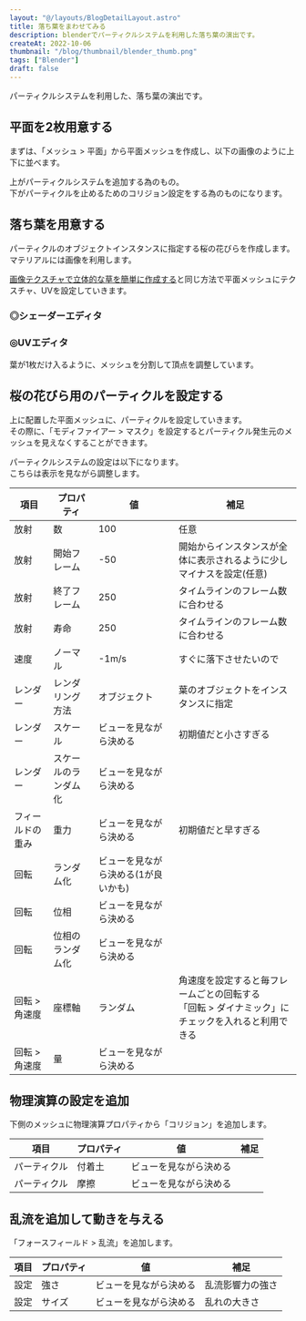 ```yaml
---
layout: "@/layouts/BlogDetailLayout.astro"
title: 落ち葉をまわせてみる
description: blenderでパーティクルシステムを利用した落ち葉の演出です。
createAt: 2022-10-06
thumbnail: "/blog/thumbnail/blender_thumb.png"
tags: ["Blender"]
draft: false
---
```



パーティクルシステムを利用した、落ち葉の演出です。

## 平面を2枚用意する

まずは、「メッシュ > 平面」から平面メッシュを作成し、以下の画像のように上下に並べます。

上がパーティクルシステムを追加する為のもの。  
下がパーティクルを止めるためのコリジョン設定をする為のものになります。

<CommonImg
  src="/blog/20221006/01.png"
  alt="平面を2枚用意する"
  client:only="react"
/>

## 落ち葉を用意する

パーティクルのオブジェクトインスタンスに指定する桜の花びらを作成します。
マテリアルには画像を利用します。

[画像テクスチャで立体的な草を簡単に作成する](https://satofaction.net/blog/20221005)と同じ方法で平面メッシュにテクスチャ、UVを設定していきます。

### ◎シェーダーエディタ

<CommonImg
  src="/blog/20221006/02.png"
  alt="シェーダーエディタ"
  client:only="react"
/>

### ◎UVエディタ

葉が1枚だけ入るように、メッシュを分割して頂点を調整しています。

<CommonImg
  src="/blog/20221006/03.png"
  alt="UVエディタ"
  client:only="react"
/>

## 桜の花びら用のパーティクルを設定する

上に配置した平面メッシュに、パーティクルを設定していきます。  
その際に、「モディファイアー > マスク」を設定するとパーティクル発生元のメッシュを見えなくすることができます。

<CommonImg
  src="/blog/20221006/04.png"
  alt="桜の花びら用のパーティクルを設定する"
  client:only="react"
/>

パーティクルシステムの設定は以下になります。  
こちらは表示を見ながら調整します。

| 項目             | プロパティ           | 値                                  | 補足                                                                                                  |
| ---------------- | -------------------- | ----------------------------------- | ----------------------------------------------------------------------------------------------------- |
| 放射             | 数                   | 100                                 | 任意                                                                                                  |
| 放射             | 開始フレーム         | -50                                 | 開始からインスタンスが全体に表示されるように少しマイナスを設定(任意)                                  |
| 放射             | 終了フレーム         | 250                                 | タイムラインのフレーム数に合わせる                                                                    |
| 放射             | 寿命                 | 250                                 | タイムラインのフレーム数に合わせる                                                                    |
| 速度             | ノーマル             | -1m/s                               | すぐに落下させたいので                                                                                |
| レンダー         | レンダリング方法     | オブジェクト                        | 葉のオブジェクトをインスタンスに指定                                                                  |
| レンダー         | スケール             | ビューを見ながら決める              | 初期値だと小さすぎる                                                                                  |
| レンダー         | スケールのランダム化 | ビューを見ながら決める              |                                                                                                       |
| フィールドの重み | 重力                 | ビューを見ながら決める              | 初期値だと早すぎる                                                                                    |
| 回転             | ランダム化           | ビューを見ながら決める(1が良いかも) |                                                                                                       |
| 回転             | 位相                 | ビューを見ながら決める              |                                                                                                       |
| 回転             | 位相のランダム化     | ビューを見ながら決める              |                                                                                                       |
| 回転 > 角速度    | 座標軸               | ランダム                            | 角速度を設定すると毎フレームごとの回転する<br />「回転 > ダイナミック」にチェックを入れると利用できる |
| 回転 > 角速度    | 量                   | ビューを見ながら決める              |                                                                                                       |

## 物理演算の設定を追加

下側のメッシュに物理演算プロパティから「コリジョン」を追加します。

<CommonImg
  src="/blog/20221006/05.png"
  alt="物理演算の設定を追加"
  client:only="react"
/>

| 項目         | プロパティ | 値                     | 補足 |
| ------------ | ---------- | ---------------------- | ---- |
| パーティクル | 付着土     | ビューを見ながら決める |      |
| パーティクル | 摩擦       | ビューを見ながら決める |      |

## 乱流を追加して動きを与える

「フォースフィールド > 乱流」を追加します。

<CommonImg
  src="/blog/20221006/06.png"
  alt="乱流を追加して動きを与える"
  client:only="react"
/>

| 項目 | プロパティ | 値                     | 補足             |
| ---- | ---------- | ---------------------- | ---------------- |
| 設定 | 強さ       | ビューを見ながら決める | 乱流影響力の強さ |
| 設定 | サイズ     | ビューを見ながら決める | 乱れの大きさ     |

<CommonImg
  src="/blog/20221006/07.png"
  alt="乱流を追加して動きを与える"
  client:only="react"
/>

